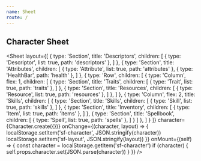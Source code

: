 ```yaml
---
name: Sheet
route: /
---
```


## Character Sheet

<Sheet
  layout={[
    { type: 'Section', title: 'Descriptors', children: [
      { type: 'Descriptor', list: true, path: 'descriptors' },
    ] },
    { type: 'Section', title: 'Attributes', children: [
      { type: 'Attribute', list: true, path: 'attributes' },
      { type: 'HealthBar', path: 'health' },
    ] },
    { type: 'Row', children: [
      { type: 'Column', flex: 1, children: [
        { type: 'Section', title: 'Traits', children: [
          { type: 'Trait', list: true, path: 'traits' },
        ] },
        { type: 'Section', title: 'Resources', children: [
          { type: 'Resource', list: true, path: 'resources' },
        ] },
      ] },
      { type: 'Column', flex: 2, title: 'Skills', children: [
        { type: 'Section', title: 'Skills', children: [
          { type: 'Skill', list: true, path: 'skills' },
        ] },
        { type: 'Section', title: 'Inventory', children: [
          { type: 'Item', list: true, path: 'items' },
        ] },
        { type: 'Section', title: 'Spellbook', children: [
          { type: 'Spell', list: true, path: 'spells' },
        ] }
      ] },
    ] }
  ]}
  character={Character.create({})}
  onChange={(character, layout) => {
    localStorage.setItem('sf-character', JSON.stringify(character))
    localStorage.setItem('sf-layout', JSON.stringify(layout))
  }}
  onMount={(self) => {
    const character = localStorage.getItem('sf-character')
    if (character) { self.props.character.set(JSON.parse(character)) }
  }}
/>
